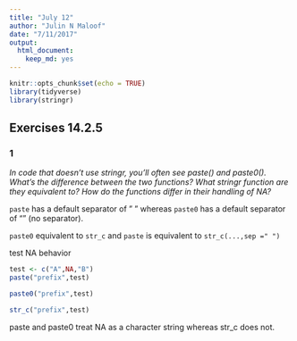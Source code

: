 ```yaml
---
title: "July 12"
author: "Julin N Maloof"
date: "7/11/2017"
output: 
  html_document: 
    keep_md: yes
---
```


```r
knitr::opts_chunk$set(echo = TRUE)
library(tidyverse)
library(stringr)
```

## Exercises 14.2.5

### 1
_In code that doesn’t use stringr, you’ll often see paste() and paste0(). What’s the difference between the two functions? What stringr function are they equivalent to? How do the functions differ in their handling of NA?_

`paste` has a default separator of " " whereas `paste0` has a default separator of "" (no separator).  

`paste0` equivalent to `str_c` and `paste` is equivalent to `str_c(...,sep =" ")`

test NA behavior
```r
test <- c("A",NA,"B")
paste("prefix",test)

paste0("prefix",test)

str_c("prefix",test)
```

paste and paste0 treat NA as a character string whereas str_c does not.
